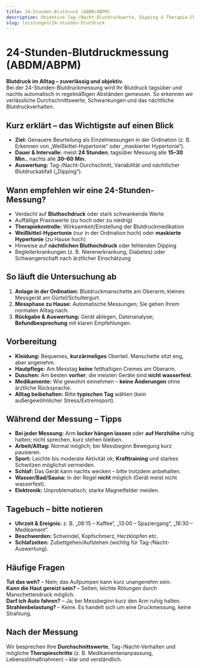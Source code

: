 ```yaml
---
title: 24-Stunden-Blutdruck (ABDM/ABPM)
description: Objektive Tag-/Nacht-Blutdruckwerte, Dipping & Therapie-Check - Ablauf, Vorbereitung und Tipps. Online-Termin bei Wahlarzt Dr. Huber in Linz
slug: leistungen/24-stunden-blutdruck
---
```



# 24-Stunden-Blutdruckmessung (ABDM/ABPM)

**Blutdruck im Alltag – zuverlässig und objektiv.**  
Bei der 24-Stunden-Blutdruckmessung wird Ihr Blutdruck tagsüber und nachts automatisch in regelmäßigen Abständen gemessen. So erkennen wir verlässliche Durchschnittswerte, Schwankungen und das nächtliche Blutdruckverhalten.

## Kurz erklärt – das Wichtigste auf einen Blick

- **Ziel:** Genauere Beurteilung als Einzelmessungen in der Ordination (z. B. Erkennen von „Weißkittel-Hypertonie“ oder „maskierter Hypertonie“).
- **Dauer & Intervalle:** meist **24 Stunden**; tagsüber Messung alle **15–30 Min.**, nachts alle **30–60 Min.**
- **Auswertung:** Tag-/Nacht-Durchschnitt, Variabilität und nächtlicher Blutdruckabfall („Dipping“).

## Wann empfehlen wir eine 24-Stunden-Messung?

- Verdacht auf **Bluthochdruck** oder stark schwankende Werte
- Auffällige Praxiswerte (zu hoch oder zu niedrig)
- **Therapiekontrolle:** Wirksamkeit/Einstellung der Blutdruckmedikation
- **Weißkittel-Hypertonie** (nur in der Ordination hoch) oder **maskierte Hypertonie** (zu Hause hoch)
- Hinweise auf **nächtlichen Bluthochdruck** oder fehlenden Dipping
- Begleiterkrankungen (z. B. Nierenerkrankung, Diabetes) oder Schwangerschaft nach ärztlicher Einschätzung

## So läuft die Untersuchung ab

1. **Anlage in der Ordination:** Blutdruckmanschette am Oberarm; kleines Messgerät am Gürtel/Schultergurt.
2. **Messphase zu Hause:** Automatische Messungen; Sie gehen Ihrem normalen Alltag nach.
3. **Rückgabe & Auswertung:** Gerät ablegen, Datenanalyse; **Befundbesprechung** mit klaren Empfehlungen.

## Vorbereitung

- **Kleidung:** Bequemes, **kurzärmeliges** Oberteil. Manschette sitzt eng, aber angenehm.
- **Hautpflege:** Am Messtag **keine** fetthaltigen Cremes am Oberarm.
- **Duschen:** Am besten **vorher**; die meisten Geräte sind **nicht wasserfest**.
- **Medikamente:** Wie gewohnt einnehmen – **keine Änderungen** ohne ärztliche Rücksprache.
- **Alltag beibehalten:** Bitte **typischen Tag** wählen (kein außergewöhnlicher Stress/Extremsport).

## Während der Messung – Tipps

- **Bei jeder Messung:** Arm **locker hängen lassen** oder **auf Herzhöhe** ruhig halten; nicht sprechen, kurz stehen bleiben.
- **Arbeit/Alltag:** Normal möglich; bei Messbeginn Bewegung kurz pausieren.
- **Sport:** Leichte bis moderate Aktivität ok; **Krafttraining** und starkes Schwitzen möglichst vermeiden.
- **Schlaf:** Das Gerät kann nachts wecken – bitte trotzdem anbehalten.
- **Wasser/Bad/Sauna:** In der Regel **nicht** möglich (Gerät meist nicht wasserfest).
- **Elektronik:** Unproblematisch; starke Magnetfelder meiden.

## Tagebuch – bitte notieren

- **Uhrzeit & Ereignis:** z. B. „08:15 – Kaffee“, „13:00 – Spaziergang“, „18:30 – Medikament“.
- **Beschwerden:** Schwindel, Kopfschmerz, Herzklopfen etc.
- **Schlafzeiten:** Zubettgehen/Aufstehen (wichtig für Tag-/Nacht-Auswertung).

## Häufige Fragen

**Tut das weh?** – Nein; das Aufpumpen kann kurz unangenehm sein.  
**Kann die Haut gereizt sein?** – Selten; leichte Rötungen durch Manschettendruck möglich.  
**Darf ich Auto fahren?** – Ja; bei Messbeginn kurz den Arm ruhig halten.  
**Strahlenbelastung?** – Keine. Es handelt sich um eine Druckmessung, keine Strahlung.

## Nach der Messung

Wir besprechen Ihre **Durchschnittswerte**, Tag-/Nacht-Verhalten und mögliche **Therapieschritte** (z. B. Medikamentenanpassung, Lebensstilmaßnahmen) – klar und verständlich.

<ScheduleAppointment></ScheduleAppointment>
